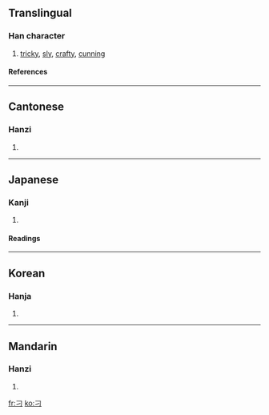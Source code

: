==Translingual==
{{Han stroke|[[Image:刁-order.gif]]}}
===Han character===
{{Han char|rn=18|rad=刀|as=00|sn=2|four=1712<sub>0</sub>|canj=尸一 (SM)}}
# [[tricky]], [[sly]], [[crafty]], [[cunning]]
====References====
{{Han ref|kx=0135.250|dkj=01846|dj=0304.050|hdz=10320.020|uh=5201|ud=20993|bh=A44E|bd=42062}}
----
==Cantonese==
===Hanzi===
{{yue-hanzi|jyut=[[diu1]]|y=[[diu1]]}}
# {{defn|Cantonese}}
----
==Japanese==
===Kanji===
{{ja-kanji|grade=9|rs=刀00}}
# {{defn|Japanese}}
====Readings====
{{ja-readings|on=[[てう]] (teu), [[ちょう]] (chō)|kun=}}
----
==Korean==
===Hanja===
{{ko-hanja|hangeul=조|rv=jo|mr=cho}}
# {{defn|Korean}}
----
==Mandarin==
===Hanzi===
{{cmn-hanzi|pin=[[diāo]] ([[diao1]])|wg=tiao<sup>1</sup>}}
# {{defn|Mandarin}}

[[fr:刁]]
[[ko:刁]]